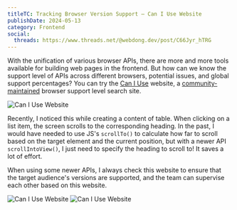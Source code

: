 ```yaml
---
titleTC: Tracking Browser Version Support — Can I Use Website
publishDate: 2024-05-13
category: Frontend
social:
  threads: https://www.threads.net/@webdong.dev/post/C66Jyr_hTRG
---
```


With the unification of various browser APIs, there are more and more tools available for building web pages in the frontend. But how can we know the support level of APIs across different browsers, potential issues, and global support percentages? You can try the [Can I Use](https://caniuse.com/) website, a [community-maintained](https://github.com/Fyrd/caniuse) browser support level search site.

![Can I Use Website](./caniuse-overview.webp)

Recently, I noticed this while creating a content of table. When clicking on a list item, the screen scrolls to the corresponding heading. In the past, I would have needed to use JS's `scrollTo()` to calculate how far to scroll based on the target element and the current position, but with a newer API `scrollIntoView()`, I just need to specify the heading to scroll to! It saves a lot of effort.

When using some newer APIs, I always check this website to ensure that the target audience's versions are supported, and the team can supervise each other based on this website.

![Can I Use Website](./caniuse-date-relative.webp)
![Can I Use Website](./caniuse-detail-version.webp)
